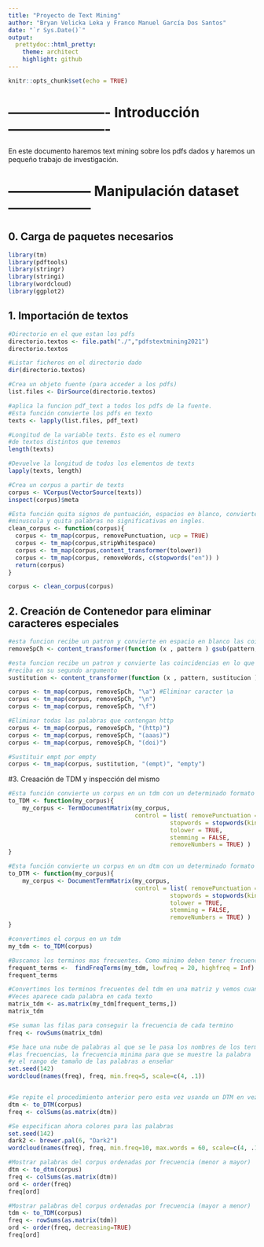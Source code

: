 ```yaml
---
title: "Proyecto de Text Mining"
author: "Bryan Velicka Leka y Franco Manuel García Dos Santos"
date: "`r Sys.Date()`"
output:
  prettydoc::html_pretty:
    theme: architect
    highlight: github
---
```


```r
knitr::opts_chunk$set(echo = TRUE)
```

# ---------------------- Introducción ---------------------- #

En este documento haremos text mining sobre los pdfs dados y haremos un pequeño
trabajo de investigación.


# ------------------ Manipulación dataset ------------------ #

## 0. Carga de paquetes necesarios
```r
library(tm)
library(pdftools)
library(stringr)
library(stringi)
library(wordcloud)
library(ggplot2)

```

## 1. Importación de textos
```r
#Directorio en el que estan los pdfs
directorio.textos <- file.path("./","pdfstextmining2021")
directorio.textos

#Listar ficheros en el directorio dado
dir(directorio.textos)

#Crea un objeto fuente (para acceder a los pdfs)
list.files <- DirSource(directorio.textos)

#aplica la funcion pdf_text a todos los pdfs de la fuente.
#Esta función convierte los pdfs en texto
texts <- lapply(list.files, pdf_text)

#Longitud de la variable texts. Esto es el numero 
#de textos distintos que tenemos
length(texts)

#Devuelve la longitud de todos los elementos de texts
lapply(texts, length)

#Crea un corpus a partir de texts
corpus <- VCorpus(VectorSource(texts))
inspect(corpus)$meta

#Esta función quita signos de puntuación, espacios en blanco, convierte a 
#minuscula y quita palabras no significativas en ingles.
clean_corpus <- function(corpus){
  corpus <- tm_map(corpus, removePunctuation, ucp = TRUE)
  corpus <- tm_map(corpus,stripWhitespace)
  corpus <- tm_map(corpus,content_transformer(tolower))
  corpus <- tm_map(corpus, removeWords, c(stopwords("en")) )
  return(corpus)
}

corpus <- clean_corpus(corpus)

```

## 2. Creación de Contenedor para eliminar caracteres especiales
```r
#esta funcion recibe un patron y convierte en espacio en blanco las coincidencias
removeSpCh <- content_transformer(function (x , pattern ) gsub(pattern, " ", x) )

#esta funcion recibe un patron y convierte las coincidencias en lo que 
#reciba en su segundo argumento
sustitution <- content_transformer(function (x , pattern, sustitucion ) gsub(pattern, sustitucion, x) )

corpus <- tm_map(corpus, removeSpCh, "\a") #Eliminar caracter \a
corpus <- tm_map(corpus, removeSpCh, "\n")
corpus <- tm_map(corpus, removeSpCh, "\f")

#Eliminar todas las palabras que contengan http
corpus <- tm_map(corpus, removeSpCh, "(http)") 
corpus <- tm_map(corpus, removeSpCh, "(aaas)")
corpus <- tm_map(corpus, removeSpCh, "(doi)")

#Sustituir empt por empty
corpus <- tm_map(corpus, sustitution, "(empt)", "empty")

```


#3. Creaación de TDM y inspección del mismo
```r
#Esta función convierte un corpus en un tdm con un determinado formato
to_TDM <- function(my_corpus){
    my_corpus <- TermDocumentMatrix(my_corpus,
                                    control = list( removePunctuation = TRUE,
                                              stopwords = stopwords(kind = "en"),
                                              tolower = TRUE,
                                              stemming = FALSE,
                                              removeNumbers = TRUE) )
}

#Esta función convierte un corpus en un dtm con un determinado formato
to_DTM <- function(my_corpus){
    my_corpus <- DocumentTermMatrix(my_corpus,
                                    control = list( removePunctuation = TRUE,
                                              stopwords = stopwords(kind = "en"),
                                              tolower = TRUE,
                                              stemming = FALSE,
                                              removeNumbers = TRUE) )
}

#convertimos el corpus en un tdm
my_tdm <- to_TDM(corpus)

#Buscamos los terminos mas frecuentes. Como minimo deben tener frecuencia 30
frequent_terms <-  findFreqTerms(my_tdm, lowfreq = 20, highfreq = Inf)
frequent_terms

#Convertimos los terminos frecuentes del tdm en una matriz y vemos cuantas
#Veces aparece cada palabra en cada texto
matrix_tdm <- as.matrix(my_tdm[frequent_terms,])
matrix_tdm

#Se suman las filas para conseguir la frecuencia de cada termino
freq <- rowSums(matrix_tdm)

#Se hace una nube de palabras al que se le pasa los nombres de los terminos, 
#las frecuencias, la frecuencia minima para que se muestre la palabra
#y el rango de tamaño de las palabras a enseñar
set.seed(142)   
wordcloud(names(freq), freq, min.freq=5, scale=c(4, .1))


#Se repite el procedimiento anterior pero esta vez usando un DTM en vez de un TDM
dtm <- to_DTM(corpus)
freq <- colSums(as.matrix(dtm))

#Se especifican ahora colores para las palabras
set.seed(142)   
dark2 <- brewer.pal(6, "Dark2")
wordcloud(names(freq), freq, min.freq=10, max.words = 60, scale=c(4, .1), colors = dark2)

```

```r
#Mostrar palabras del corpus ordenadas por frecuencia (menor a mayor)
dtm <- to_dtm(corpus)
freq <- colSums(as.matrix(dtm))
ord <- order(freq)
freq[ord]

#Mostrar palabras del corpus ordenadas por frecuencia (mayor a menor)
tdm <- to_TDM(corpus)
freq <- rowSums(as.matrix(tdm))
ord <- order(freq, decreasing=TRUE)
freq[ord]
```


